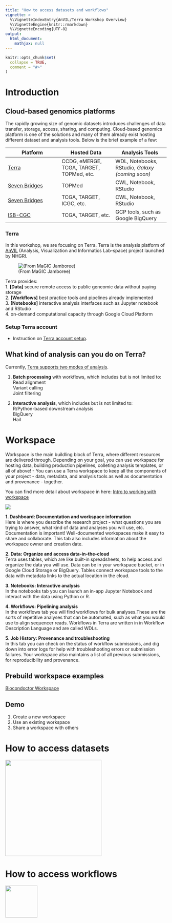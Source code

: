 ```yaml
---
title: "How to access datasets and workflows"
vignette: >
  %\VignetteIndexEntry{AnVIL/Terra Workshop Overview}
  %\VignetteEngine{knitr::rmarkdown}
  %\VignetteEncoding{UTF-8}
output:
  html_document:
    mathjax: null
---
```



```r
knitr::opts_chunk$set(
  collapse = TRUE,
  comment = "#>"
)
```

# Introduction
## Cloud-based genomics platforms
The rapidly growing size of genomic datasets introduces challenges of data transfer, 
storage, access, sharing, and computing. Cloud-based genomics platform is one of 
the solutions and many of them already exist hosting different dataset and analysis
tools. Below is the brief example of a few:

|Platform | Hosted Data | Analysis Tools |
|---|---|---|
| [Terra](https://anvil.terra.bio/) | CCDG, eMERGE, TCGA, TARGET, TOPMed, etc. | WDL, Notebooks, RStudio, *Galaxy (coming soon)* |
| [Seven Bridges](https://biodatacatalyst.nhlbi.nih.gov/platforms/seven-bridges) | TOPMed | CWL, Notebook, RStudio |
| [Seven Bridges](http://www.cancergenomicscloud.org/)| TCGA, TARGET, ICGC, etc. | CWL, Notebook, RStudio |
| [ISB-CGC](https://isb-cgc.appspot.com/) | TCGA, TARGET, etc. | GCP tools, such as Google BigQuery |


### Terra
In this workshop, we are focusing on Terra. Terra is the analysis platform  of [AnVIL](https://anvilproject.org/) 
(Analysis, Visualization and Informatics Lab-space) project launched by NHGRI.

![(From MaGIC Jamboree)](images/AnVIL_ecosystem.png)

Terra provides:   
1. **[Data]** secure remote access to public geneomic data without paying storage    
2. **[Workflows]** best practice tools and pipelines already implemented    
3. **[Notebooks]** interactive analysis interfaces such as Jupyter notebook and RStudio    
4. on-demand computational capacity through Google Cloud Platform   

### Setup Terra account
* Instruction on [Terra account setup](https://support.terra.bio/hc/en-us/articles/360034677651-Account-setup-and-exploring-Terra).

## What kind of analysis can you do on Terra?
Currently, [Terra supports two modes of analysis](https://support.terra.bio/hc/en-us/articles/360022714931-What-kind-of-analysis-can-you-do-on-Terra-). 

1. **Batch processing** with workflows, which includes but is not limited to:   
Read alignment   
Variant calling   
Joint filtering   

2. **Interactive analysis**, which includes but is not limited to:   
R/Python-based downstream analysis   
BigQuery   
Hail   


# Workspace
Workspace is the main buildling block of Terra, where different resources are delivered 
through. Depending on your goal, you can use workspace for hosting data, building production
pipelines, colleting analysis templates, or all of above! - You can use a Terra 
workspace to keep all the components of your project - data, metadata, and analysis 
tools as well as documentation and provenance - together.

You can find more detail about workspace in here: [Intro to working with workspace](https://support.terra.bio/hc/en-us/articles/360024743371-Intro-to-working-with-workspaces)

![](images/workspace.png) 

**1. Dashboard: Documentation and workspace information**  
Here is where you describe the research project - what questions you are trying to answer, what kind of data and analyses you will use, etc. Documentation is important! Well-documented workspaces make it easy to share and collaborate. This tab also includes information about the workspace owner and creation date. 

**2. Data: Organize and access data-in-the-cloud**    
Terra uses tables, which are like built-in spreadsheets, to help access and organize the data you will use. Data can be in your workspace bucket, or in Google Cloud Storage or BigQuery. Tables connect workspace tools to the data with metadata links to the actual location in the cloud.

**3. Notebooks: Interactive analysis**   
In the notebooks tab you can launch an in-app Jupyter Notebook and interact with the data using Python or R. 

**4. Workflows: Pipelining analysis**   
In the workflows tab you will find workflows for bulk analyses.These are the sorts of repetitive analyses that can be automated, such as what you would use to align sequencer reads. Workflows in Terra are written in in Workflow Description Language and are called WDLs. 

**5. Job History: Provenance and troubleshooting**   
In this tab you can check on the status of workflow submissions, and dig down into error logs for help with troubleshooting errors or submission failures. Your workspace also maintains a list of all previous submissions, for reproducibility and provenance.  


## Prebuild workspace examples
[Biocondoctor Workspace](https://app.terra.bio/#workspaces/help-gatk/Bioconductor)

## Demo
1. Create a new workspace   
2. Use an existing workspace   
3. Share a workspace with others   


# How to access datasets
![](images/menu.png){width=140px, height=300px} 

# How to access workflows
![](images/library.png){width=500px, height=100px}


